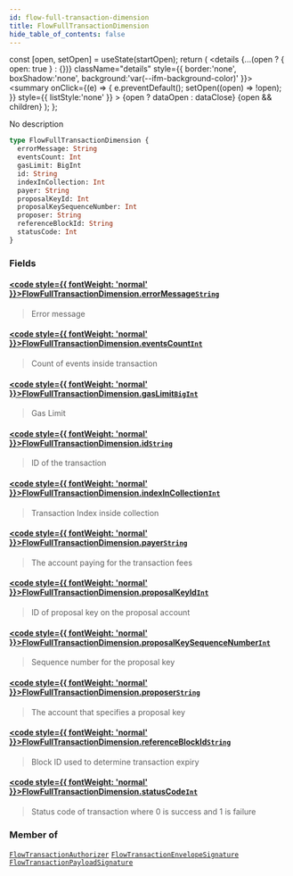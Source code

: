 ```yaml
---
id: flow-full-transaction-dimension
title: FlowFullTransactionDimension
hide_table_of_contents: false
---
```







  const [open, setOpen] = useState(startOpen);
  return (
    <details {...(open ? { open: true } : {})} className="details" style={{ border:'none', boxShadow:'none', background:'var(--ifm-background-color)' }}>
      <summary
        onClick={(e) => {
          e.preventDefault();
          setOpen((open) => !open);
        }}
        style={{ listStyle:'none' }}
      >
      {open ? dataOpen : dataClose}
      </summary>
      {open && children}
    </details>
  );
};








No description


```graphql
type FlowFullTransactionDimension {
  errorMessage: String
  eventsCount: Int
  gasLimit: BigInt
  id: String
  indexInCollection: Int
  payer: String
  proposalKeyId: Int
  proposalKeySequenceNumber: Int
  proposer: String
  referenceBlockId: String
  statusCode: Int
}
```




### Fields

#### [<code style={{ fontWeight: 'normal' }}>FlowFullTransactionDimension.<b>errorMessage</b></code>](#)<Bullet />[`String`](/docs/graphql-reference/scalars/string) <Badge class="badge badge--secondary" text="scalar"/> 
> 
> 
> Error message
> 

#### [<code style={{ fontWeight: 'normal' }}>FlowFullTransactionDimension.<b>eventsCount</b></code>](#)<Bullet />[`Int`](/docs/graphql-reference/scalars/int) <Badge class="badge badge--secondary" text="scalar"/> 
> 
> 
> Count of events inside transaction
> 

#### [<code style={{ fontWeight: 'normal' }}>FlowFullTransactionDimension.<b>gasLimit</b></code>](#)<Bullet />[`BigInt`](/docs/graphql-reference/scalars/big-int) <Badge class="badge badge--secondary" text="scalar"/> 
> 
> 
> Gas Limit
> 

#### [<code style={{ fontWeight: 'normal' }}>FlowFullTransactionDimension.<b>id</b></code>](#)<Bullet />[`String`](/docs/graphql-reference/scalars/string) <Badge class="badge badge--secondary" text="scalar"/> 
> 
> 
> ID of the transaction
> 

#### [<code style={{ fontWeight: 'normal' }}>FlowFullTransactionDimension.<b>indexInCollection</b></code>](#)<Bullet />[`Int`](/docs/graphql-reference/scalars/int) <Badge class="badge badge--secondary" text="scalar"/> 
> 
> 
> Transaction Index inside collection
> 

#### [<code style={{ fontWeight: 'normal' }}>FlowFullTransactionDimension.<b>payer</b></code>](#)<Bullet />[`String`](/docs/graphql-reference/scalars/string) <Badge class="badge badge--secondary" text="scalar"/> 
> 
> 
> The account paying for the transaction fees
> 

#### [<code style={{ fontWeight: 'normal' }}>FlowFullTransactionDimension.<b>proposalKeyId</b></code>](#)<Bullet />[`Int`](/docs/graphql-reference/scalars/int) <Badge class="badge badge--secondary" text="scalar"/> 
> 
> 
> ID of proposal key on the proposal account
> 

#### [<code style={{ fontWeight: 'normal' }}>FlowFullTransactionDimension.<b>proposalKeySequenceNumber</b></code>](#)<Bullet />[`Int`](/docs/graphql-reference/scalars/int) <Badge class="badge badge--secondary" text="scalar"/> 
> 
> 
> Sequence number for the proposal key
> 

#### [<code style={{ fontWeight: 'normal' }}>FlowFullTransactionDimension.<b>proposer</b></code>](#)<Bullet />[`String`](/docs/graphql-reference/scalars/string) <Badge class="badge badge--secondary" text="scalar"/> 
> 
> 
> The account that specifies a proposal key
> 

#### [<code style={{ fontWeight: 'normal' }}>FlowFullTransactionDimension.<b>referenceBlockId</b></code>](#)<Bullet />[`String`](/docs/graphql-reference/scalars/string) <Badge class="badge badge--secondary" text="scalar"/> 
> 
> 
> Block ID used to determine transaction expiry
> 

#### [<code style={{ fontWeight: 'normal' }}>FlowFullTransactionDimension.<b>statusCode</b></code>](#)<Bullet />[`Int`](/docs/graphql-reference/scalars/int) <Badge class="badge badge--secondary" text="scalar"/> 
> 
> 
> Status code of transaction where 0 is success and 1 is failure
> 



### Member of

[`FlowTransactionAuthorizer`](/docs/graphql-reference/objects/flow-transaction-authorizer)  <Badge class="secondary" text="object"/><Bullet />[`FlowTransactionEnvelopeSignature`](/docs/graphql-reference/objects/flow-transaction-envelope-signature)  <Badge class="secondary" text="object"/><Bullet />[`FlowTransactionPayloadSignature`](/docs/graphql-reference/objects/flow-transaction-payload-signature)  <Badge class="secondary" text="object"/>

